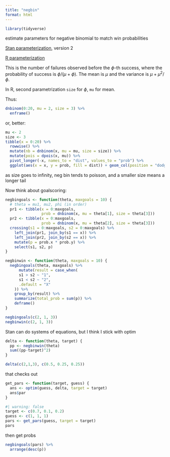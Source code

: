 ```yaml
---
title: "negbin"
format: html
---
```


```r
library(tidyverse)
```


estimate parameters for negative binomial to match win probabilities

[Stan parameterization](https://mc-stan.org/docs/functions-reference/nbalt.html), version 2

[R parameterization](https://stat.ethz.ch/R-manual/R-devel/library/stats/html/NegBinomial.html)

This is the number of failures observed before the $\phi$-th success, where the probability of success is $\phi / (\mu + \phi)$. The mean is $\mu$ and the variance is $\mu + \mu^2 / \phi$.

In R, second parametrization `size` for $\phi$, `mu` for mean.

Thus:

```r
dnbinom(0:20, mu = 2, size = 3) %>% 
  enframe()
```

or, better:

```r
mu <- 2
size <- 3
tibble(x = 0:20) %>% 
  rowwise() %>% 
  mutate(nb = dnbinom(x, mu = mu, size = size)) %>% 
  mutate(pois = dpois(x, mu)) %>% 
  pivot_longer(-x, names_to = "dist", values_to = "prob") %>% 
  ggplot(aes(x = x, y = prob, fill = dist)) + geom_col(position = "dodge")
```

as size goes to infinity, neg bin tends to poisson, and a smaller size means a longer tail


Now think about goalscoring:

```r
negbingoals <- function(theta, maxgoals = 10) {
  # theta = mu1, mu2, phi (in order)
  pr1 <- tibble(x = 0:maxgoals, 
                prob = dnbinom(x, mu = theta[1], size = theta[3]))
  pr2 <- tibble(x = 0:maxgoals, 
                prob = dnbinom(x, mu = theta[2], size = theta[3]))
  crossing(s1 = 0:maxgoals, s2 = 0:maxgoals) %>%
    left_join(pr1, join_by(s1 == x)) %>% 
    left_join(pr2, join_by(s2 == x)) %>% 
    mutate(p = prob.x * prob.y) %>% 
    select(s1, s2, p)
}

negbinwin <- function(theta, maxgoals = 10) {
  negbingoals(theta, maxgoals) %>% 
      mutate(result = case_when(
      s1 > s2 ~ "1",
      s1 < s2 ~ "2",
      .default = "X"
    )) %>% 
    group_by(result) %>% 
    summarize(total_prob = sum(p)) %>% 
    deframe()
}

```

```r
negbingoals(c(2, 1, 3))
negbinwin(c(2, 1, 3))
```

Stan can do systems of equations, but I think I stick with optim

```r
delta <- function(theta, target) {
  pp <- negbinwin(theta)
  sum((pp-target)^2)
}
```

```r
delta(c(2,1,3), c(0.5, 0.25, 0.25))
```

that checks out

```r
get_pars <- function(target, guess) {
  ans <- optim(guess, delta, target = target)
  ans$par
}
```


```r
#| warning: false
target <- c(0.7, 0.1, 0.2)
guess <- c(1, 1, 1)
pars <- get_pars(guess, target = target)
pars
```

then get probs

```r
negbingoals(pars) %>% 
  arrange(desc(p))
```

